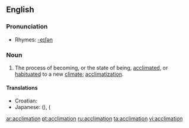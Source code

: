 ==English==

===Pronunciation===
*Rhymes: [[Rhymes:English:-eɪʃǝn|-eɪʃǝn]]

===Noun===
{{en-noun}}

# The process of becoming, or the state of being, [[acclimated]], or [[habituated]] to a new [[climate]]; [[acclimatization]].

====Translations====
*Croatian: {{t-|hr|aklimatiziranje|n}}
*Japanese: {{t|ja|適応|tr=tekiō}} ({{Jpan|てきおう}}), {{t|ja|順応|tr=jun'nō|sc=Jpan}} ({{Jpan|じゅんのう}}

[[ar:acclimation]]
[[pt:acclimation]]
[[ru:acclimation]]
[[ta:acclimation]]
[[vi:acclimation]]